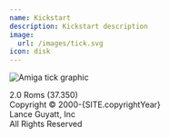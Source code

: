 ```yaml
---
name: Kickstart
description: Kickstart description
image:
  url: /images/tick.svg
icon: disk
---
```



![Amiga tick graphic](/images/tick.svg)

2.0 Roms (37.350)<br />
Copyright &copy; 2000-{SITE.copyrightYear}<br />
Lance Guyatt, Inc<br />
All Rights Reserved
